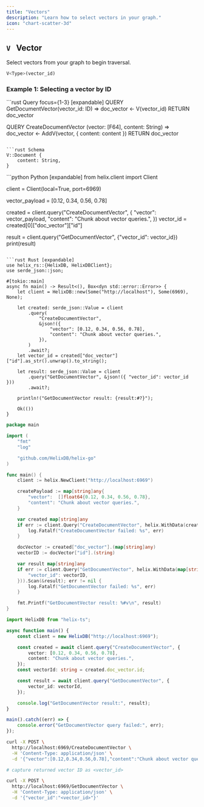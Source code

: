 ```yaml
---
title: "Vectors"
description: "Learn how to select vectors in your graph."
icon: "chart-scatter-3d"
---
```


## `V` &nbsp; Vector

Select vectors from your graph to begin traversal.

```rust
V<Type>(vector_id)
```

### Example 1: Selecting a vector by ID

<CodeGroup>
```rust Query focus={1-3} [expandable]
QUERY GetDocumentVector(vector_id: ID) =>
    doc_vector <- V<Document>(vector_id)
    RETURN doc_vector

QUERY CreateDocumentVector (vector: [F64], content: String) =>
    doc_vector <- AddV<Document>(vector, {
        content: content
    })
    RETURN doc_vector
```

```rust Schema
V::Document {
    content: String,
}
```

</CodeGroup>

<CodeGroup>
```python Python [expandable]
from helix.client import Client

client = Client(local=True, port=6969)

vector_payload = [0.12, 0.34, 0.56, 0.78]

created = client.query("CreateDocumentVector", {
    "vector": vector_payload,
    "content": "Chunk about vector queries.",
})
vector_id = created[0]["doc_vector"]["id"]

result = client.query("GetDocumentVector", {"vector_id": vector_id})
print(result)
```

```rust Rust [expandable]
use helix_rs::{HelixDB, HelixDBClient};
use serde_json::json;

#[tokio::main]
async fn main() -> Result<(), Box<dyn std::error::Error>> {
    let client = HelixDB::new(Some("http://localhost"), Some(6969), None);

    let created: serde_json::Value = client
        .query(
            "CreateDocumentVector",
            &json!({
                "vector": [0.12, 0.34, 0.56, 0.78],
                "content": "Chunk about vector queries.",
            }),
        )
        .await?;
    let vector_id = created["doc_vector"]["id"].as_str().unwrap().to_string();

    let result: serde_json::Value = client
        .query("GetDocumentVector", &json!({ "vector_id": vector_id }))
        .await?;

    println!("GetDocumentVector result: {result:#?}");

    Ok(())
}
```

```go Go [expandable]
package main

import (
    "fmt"
    "log"

    "github.com/HelixDB/helix-go"
)

func main() {
    client := helix.NewClient("http://localhost:6969")

    createPayload := map[string]any{
        "vector":  []float64{0.12, 0.34, 0.56, 0.78},
        "content": "Chunk about vector queries.",
    }

    var created map[string]any
    if err := client.Query("CreateDocumentVector", helix.WithData(createPayload)).Scan(&created); err != nil {
        log.Fatalf("CreateDocumentVector failed: %s", err)
    }

    docVector := created["doc_vector"].(map[string]any)
    vectorID := docVector["id"].(string)

    var result map[string]any
    if err := client.Query("GetDocumentVector", helix.WithData(map[string]any{
        "vector_id": vectorID,
    })).Scan(&result); err != nil {
        log.Fatalf("GetDocumentVector failed: %s", err)
    }

    fmt.Printf("GetDocumentVector result: %#v\n", result)
}
```

```typescript TypeScript [expandable]
import HelixDB from "helix-ts";

async function main() {
    const client = new HelixDB("http://localhost:6969");

    const created = await client.query("CreateDocumentVector", {
        vector: [0.12, 0.34, 0.56, 0.78],
        content: "Chunk about vector queries.",
    });
    const vectorId: string = created.doc_vector.id;

    const result = await client.query("GetDocumentVector", {
        vector_id: vectorId,
    });

    console.log("GetDocumentVector result:", result);
}

main().catch((err) => {
    console.error("GetDocumentVector query failed:", err);
});
```

```bash Curl [expandable]
curl -X POST \
  http://localhost:6969/CreateDocumentVector \
  -H 'Content-Type: application/json' \
  -d '{"vector":[0.12,0.34,0.56,0.78],"content":"Chunk about vector queries."}'

# capture returned vector ID as <vector_id>

curl -X POST \
  http://localhost:6969/GetDocumentVector \
  -H 'Content-Type: application/json' \
  -d '{"vector_id":"<vector_id>"}'
```

</CodeGroup>